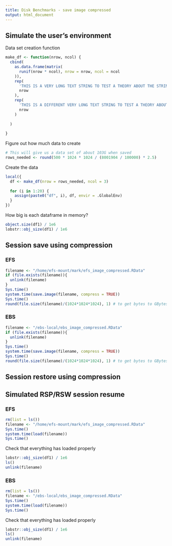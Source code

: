 ```yaml
---
title: Disk Benchmarks - save image compressed
output: html_document
---
```


## Simulate the user's environment

Data set creation function

```r
make_df <- function(nrow, ncol) {
  cbind(
    as.data.frame(matrix(
      runif(nrow * ncol), nrow = nrow, ncol = ncol
    )),
    rep(
      'THIS IS A VERY LONG TEXT STRING TO TEST A THEORY ABOUT THE STRING CACHE THIS IS A VERY LONG TEXT STRING TO TEST A THEORY ABOUT THE STRING CACHE',
      nrow
    ),
    rep(
      'THIS IS A DIFFERENT VERY LONG TEXT STRING TO TEST A THEORY ABOUT THE STRING CACHE THIS IS A VERY LONG TEXT STRING TO TEST A THEORY ABOUT THE STRING CACHE',
      nrow
    )
    
  )
  
}
```


Figure out how much data to create

```r
# This will give us a data set of about 103G when saved
rows_needed <- round(500 * 1024 * 1024 / (8001904 / 100000) * 2.5)
```

Create the data

```r
local({
  df <- make_df(nrow = rows_needed, ncol = 3)
  
  for (i in 1:20) {
    assign(paste0("df", i), df, envir = .GlobalEnv)
  }
})
```

How big is each dataframe in memory?

```r
object.size(df1) / 1e6
lobstr::obj_size(df1) / 1e6
```

## Session save using compression

### EFS

```r
filename <- "/home/efs-mount/mark/efs_image_compressed.RData"
if (file.exists(filename)){
  unlink(filename)
}
Sys.time()
system.time(save.image(filename, compress = TRUE))
Sys.time()
round(file.size(filename)/(1024*1024*1024), 1) # to get bytes to GBytes
```


### EBS

```r
filename <- "/ebs-local/ebs_image_compressed.RData"
if (file.exists(filename)){
  unlink(filename)
}
Sys.time()
system.time(save.image(filename, compress = TRUE))
Sys.time()
round(file.size(filename)/(1024*1024*1024), 1) # to get bytes to GBytes
```


## Session restore using compression

## Simulated RSP/RSW session resume

### EFS

```r
rm(list = ls())
filename <- "/home/efs-mount/mark/efs_image_compressed.RData"
Sys.time()
system.time(load(filename))
Sys.time()
```

Check that everything has loaded properly

```r
lobstr::obj_size(df1) / 1e6
ls()
unlink(filename)
```

### EBS

```r
rm(list = ls())
filename <- "/ebs-local/ebs_image_compressed.RData"
Sys.time()
system.time(load(filename))
Sys.time()
```

Check that everything has loaded properly

```r
lobstr::obj_size(df1) / 1e6
ls()
unlink(filename)
```


